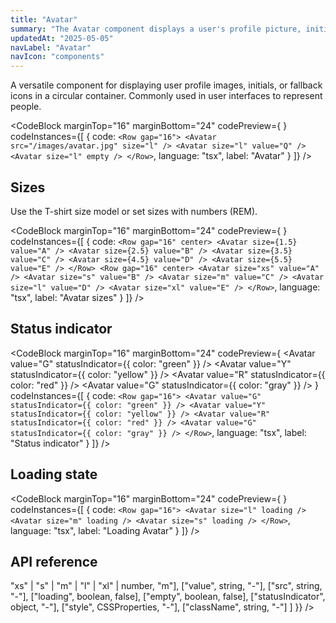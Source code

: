 ```yaml
---
title: "Avatar"
summary: "The Avatar component displays a user's profile picture, initials, or fallback icon in a circular container."
updatedAt: "2025-05-05"
navLabel: "Avatar"
navIcon: "components"
---
```


A versatile component for displaying user profile images, initials, or fallback icons in a circular container. Commonly used in user interfaces to represent people.

<CodeBlock
  marginTop="16"
  marginBottom="24"
  codePreview={
    <Row gap="16" horizontal="center">
      <Avatar src="/images/avatar.jpg" size="l" />
      <Avatar size="l" value="Q" />
      <Avatar size="l" empty />
    </Row>
  }
  codeInstances={[
    {
      code:
`<Row gap="16">
    <Avatar src="/images/avatar.jpg" size="l" />
    <Avatar size="l" value="Q" />
    <Avatar size="l" empty />
</Row>`,
      language: "tsx",
      label: "Avatar"
    }
  ]}
/>

## Sizes

Use the T-shirt size model or set sizes with numbers (REM).

<CodeBlock
  marginTop="16"
  marginBottom="24"
  codePreview={
    <Column fillWidth gap="24" center>
      <Row gap="16" horizontal="center" vertical="center">
        <Avatar size={1.5} value="A" />
        <Avatar size={2.5} value="B" />
        <Avatar size={3.5} value="C" />
        <Avatar size={4.5} value="D" />
        <Avatar size={5.5} value="E" />
      </Row>
      <Row gap="16" horizontal="center" vertical="center">
        <Avatar size="xs" value="A" />
        <Avatar size="s" value="B" />
        <Avatar size="m" value="C" />
        <Avatar size="l" value="D" />
        <Avatar size="xl" value="E" />
      </Row>
    </Column>
  }
  codeInstances={[
    {
      code:
`<Row gap="16" center>
    <Avatar size={1.5} value="A" />
    <Avatar size={2.5} value="B" />
    <Avatar size={3.5} value="C" />
    <Avatar size={4.5} value="D" />
    <Avatar size={5.5} value="E" />
  </Row>
  <Row gap="16" center>
    <Avatar size="xs" value="A" />
    <Avatar size="s" value="B" />
    <Avatar size="m" value="C" />
    <Avatar size="l" value="D" />
    <Avatar size="xl" value="E" />
</Row>`,
      language: "tsx",
      label: "Avatar sizes"
    }
  ]}
/>

## Status indicator

<CodeBlock
  marginTop="16"
  marginBottom="24"
  codePreview={
    <Row gap="16" horizontal="center">
      <Avatar value="G" statusIndicator={{ color: "green" }} />
      <Avatar value="Y" statusIndicator={{ color: "yellow" }} />
      <Avatar value="R" statusIndicator={{ color: "red" }} />
      <Avatar value="G" statusIndicator={{ color: "gray" }} />
    </Row>
  }
  codeInstances={[
    {
      code:
`<Row gap="16">
    <Avatar value="G" statusIndicator={{ color: "green" }} />
    <Avatar value="Y" statusIndicator={{ color: "yellow" }} />
    <Avatar value="R" statusIndicator={{ color: "red" }} />
    <Avatar value="G" statusIndicator={{ color: "gray" }} />
</Row>`,
      language: "tsx",
      label: "Status indicator"
    }
  ]}
/>

## Loading state

<CodeBlock
  marginTop="16"
  marginBottom="24"
  codePreview={
    <Row gap="16" center>
      <Avatar size="l" loading />
      <Avatar size="m" loading />
      <Avatar size="s" loading />
    </Row>
  }
  codeInstances={[
    {
      code:
`<Row gap="16">
    <Avatar size="l" loading />
    <Avatar size="m" loading />
    <Avatar size="s" loading />
</Row>`,
      language: "tsx",
      label: "Loading Avatar"
    }
  ]}
/>

## API reference

<Table
  marginTop="16"
  marginBottom="24"
  data={{
    headers: [
      { header: "Prop" },
      { header: "Type" },
      { header: "Default" },
    ],
    rows: [
      ["size", <InlineCode>"xs" | "s" | "m" | "l" | "xl" | number</InlineCode>, <InlineCode>"m"</InlineCode>],
      ["value", <InlineCode>string</InlineCode>, "-"],
      ["src", <InlineCode>string</InlineCode>, "-"],
      ["loading", <InlineCode>boolean</InlineCode>, <InlineCode>false</InlineCode>],
      ["empty", <InlineCode>boolean</InlineCode>, <InlineCode>false</InlineCode>],
      ["statusIndicator", <InlineCode>object</InlineCode>, "-"],
      ["style", <InlineCode>CSSProperties</InlineCode>, "-"],
      ["className", <InlineCode>string</InlineCode>, "-"]
    ]
  }}
/>
